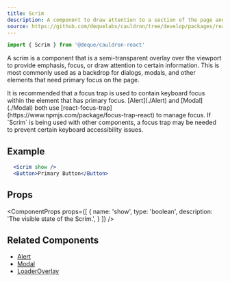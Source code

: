 ```yaml
---
title: Scrim
description: A component to draw attention to a section of the page and overlay the viewport.
source: https://github.com/dequelabs/cauldron/tree/develop/packages/react/src/components/Scrim/index.tsx
---
```



```js
import { Scrim } from '@deque/cauldron-react'
```

A scrim is a component that is a semi-transparent overlay over the viewport to provide emphasis, focus, or draw attention to certain information. This is most commonly used as a backdrop for dialogs, modals, and other elements that need primary focus on the page.

<Note>
  It is recommended that a focus trap is used to contain keyboard focus within the element that has primary focus. [Alert](./Alert) and [Modal](./Modal) both use [react-focus-trap](https://www.npmjs.com/package/focus-trap-react) to manage focus. If `Scrim` is being used with other components, a focus trap may be needed to prevent certain keyboard accessibility issues.
</Note>

## Example

```jsx example
  <Scrim show />
  <Button>Primary Button</Button>
```

## Props

<ComponentProps
  props={[
    {
      name: 'show',
      type: 'boolean',
      description: 'The visible state of the Scrim.',
    }
  ]}
/>

## Related Components

- [Alert](./Alert)
- [Modal](./Modal)
- [LoaderOverlay](./LoaderOverlay)